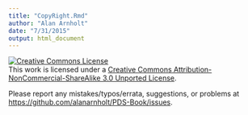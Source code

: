 ```yaml
---
title: "CopyRight.Rmd"
author: "Alan Arnholt"
date: "7/31/2015"
output: html_document
---
```


<a rel="license" href="http://creativecommons.org/licenses/by-nc-sa/3.0/"><img alt="Creative Commons License" style="border-width:0" src="https://i.creativecommons.org/l/by-nc-sa/3.0/88x31.png" /></a><br />This work is licensed under a <a rel="license" href="http://creativecommons.org/licenses/by-nc-sa/3.0/">Creative Commons Attribution-NonCommercial-ShareAlike 3.0 Unported License</a>.

Please report any mistakes/typos/errata, suggestions, or problems at <https://github.com/alanarnholt/PDS-Book/issues>. 